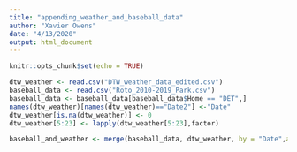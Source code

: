 ```yaml
---
title: "appending_weather_and_baseball_data"
author: "Xavier Owens"
date: "4/13/2020"
output: html_document
---
```


```r
knitr::opts_chunk$set(echo = TRUE)
```

```r

dtw_weather <- read.csv("DTW_weather_data_edited.csv")
baseball_data <- read.csv("Roto_2010-2019_Park.csv")
baseball_data <- baseball_data[baseball_data$Home == "DET",]
names(dtw_weather)[names(dtw_weather)=="Date2"] <-"Date"
dtw_weather[is.na(dtw_weather)] <- 0
dtw_weather[5:23] <- lapply(dtw_weather[5:23],factor)

baseball_and_weather <- merge(baseball_data, dtw_weather, by = "Date",all.x = TRUE)
```

